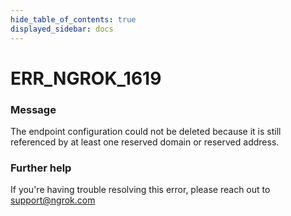 ```yaml
---
hide_table_of_contents: true
displayed_sidebar: docs
---
```



# ERR_NGROK_1619

### Message

The endpoint configuration could not be deleted because it is still referenced by at least one reserved domain or reserved address.

### Further help

If you're having trouble resolving this error, please reach out to [support@ngrok.com](mailto:support@ngrok.com?subject=Help%20with%20ERR_NGROK_1619)

<ErrorDetails error="err_ngrok_1619" />
